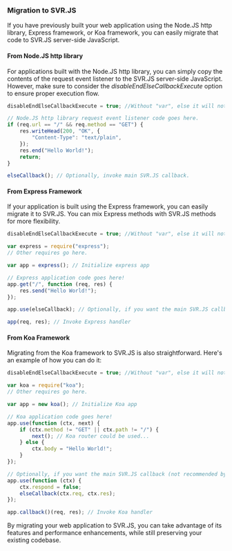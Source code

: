 ### Migration to SVR.JS

If you have previously built your web application using the Node.JS http library, Express framework, or Koa framework, you can easily migrate that code to SVR.JS server-side JavaScript.

#### From Node.JS http library

For applications built with the Node.JS http library, you can simply copy the contents of the request event listener to the SVR.JS server-side JavaScript. However, make sure to consider the _disableEndElseCallbackExecute_ option to ensure proper execution flow.

```js
disableEndElseCallbackExecute = true; //Without "var", else it will not work!!!

// Node.JS http library request event listener code goes here.
if (req.url == "/" && req.method == "GET") {
	res.writeHead(200, "OK", {
		"Content-Type": "text/plain",
	});
	res.end("Hello World!");
	return;
}

elseCallback(); // Optionally, invoke main SVR.JS callback.
```

#### From Express Framework

If your application is built using the Express framework, you can easily migrate it to SVR.JS. You can mix Express methods with SVR.JS methods for more flexibility.

```js
disableEndElseCallbackExecute = true; //Without "var", else it will not work!!!

var express = require("express");
// Other requires go here.

var app = express(); // Initialize express app

// Express application code goes here!
app.get("/", function (req, res) {
	res.send("Hello World!");
});

app.use(elseCallback); // Optionally, if you want the main SVR.JS callback.

app(req, res); // Invoke Express handler
```

#### From Koa Framework

Migrating from the Koa framework to SVR.JS is also straightforward. Here's an example of how you can do it:

```js
disableEndElseCallbackExecute = true; //Without "var", else it will not work!!!

var koa = require("koa");
// Other requires go here.

var app = new koa(); // Initialize Koa app

// Koa application code goes here!
app.use(function (ctx, next) {
	if (ctx.method != "GET" || ctx.path != "/") {
		next(); // Koa router could be used...
	} else {
		ctx.body = "Hello World!";
	}
});

// Optionally, if you want the main SVR.JS callback (not recommended by Koa, as it passes Node.JS req and res objects).
app.use(function (ctx) {
	ctx.respond = false;
	elseCallback(ctx.req, ctx.res);
});

app.callback()(req, res); // Invoke Koa handler
```

By migrating your web application to SVR.JS, you can take advantage of its features and performance enhancements, while still preserving your existing codebase.

